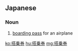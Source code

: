 ==Japanese==
{{ja-kanjitab|とう|じょう|けん}}

===Noun===
{{ja-noun|とうじょうけん}}

# [[boarding pass]] for an airplane

[[ko:搭乗券]]
[[hu:搭乗券]]
[[mg:搭乗券]]
